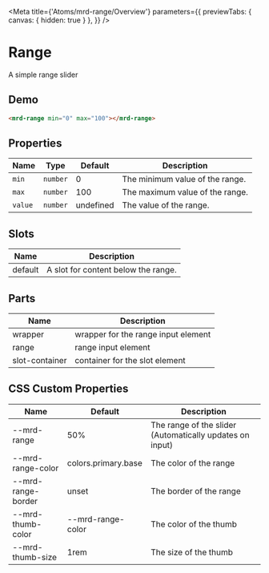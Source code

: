 
<Meta
  title={'Atoms/mrd-range/Overview'}
  parameters={{
    previewTabs: { canvas: { hidden: true } },
  }}
/>

# Range

A simple range slider

## Demo

<Canvas>
  <div
    style={{
      backgroundColor: 'var(--mrd-color-background-base)',
      padding: '2rem',
      borderRadius: '1rem',
    }}
  >
    <mrd-range></mrd-range>
  </div>
</Canvas>

```html
<mrd-range min="0" max="100"></mrd-range>
```

## Properties

| Name    | Type     | Default   | Description                     |
| ------- | -------- | --------- | ------------------------------- |
| `min`   | `number` | 0         | The minimum value of the range. |
| `max`   | `number` | 100       | The maximum value of the range. |
| `value` | `number` | undefined | The value of the range.         |

## Slots

| Name    | Description                         |
| ------- | ----------------------------------- |
| default | A slot for content below the range. |

## Parts

| Name           | Description                         |
| -------------- | ----------------------------------- |
| wrapper        | wrapper for the range input element |
| range          | range input element                 |
| slot-container | container for the slot element      |

## CSS Custom Properties

| Name               | Default             | Description                                              |
| ------------------ | ------------------- | -------------------------------------------------------- |
| --mrd-range        | 50%                 | The range of the slider (Automatically updates on input) |
| --mrd-range-color  | colors.primary.base | The color of the range                                   |
| --mrd-range-border | unset               | The border of the range                                  |
| --mrd-thumb-color  | --mrd-range-color   | The color of the thumb                                   |
| --mrd-thumb-size   | 1rem                | The size of the thumb                                    |
